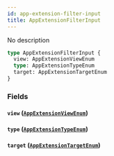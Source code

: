 ```yaml
---
id: app-extension-filter-input
title: AppExtensionFilterInput
---
```


No description

```graphql
type AppExtensionFilterInput {
  view: AppExtensionViewEnum
  type: AppExtensionTypeEnum
  target: AppExtensionTargetEnum
}
```

### Fields

#### `view` ([`AppExtensionViewEnum`](/docs/developer/api-reference/enums/app-extension-view-enum))

#### `type` ([`AppExtensionTypeEnum`](/docs/developer/api-reference/enums/app-extension-type-enum))

#### `target` ([`AppExtensionTargetEnum`](/docs/developer/api-reference/enums/app-extension-target-enum))
